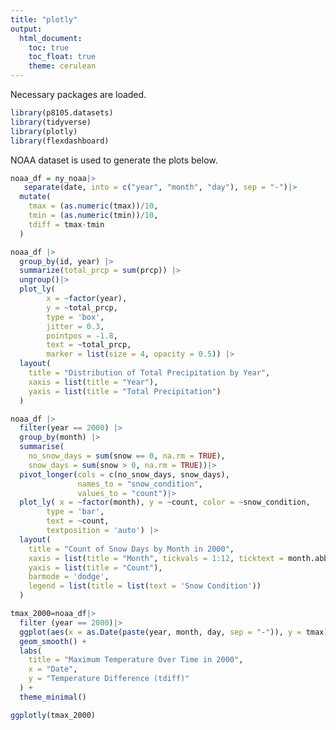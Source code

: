 ```yaml
---
title: "plotly"
output: 
  html_document:
    toc: true
    toc_float: true
    theme: cerulean
---
```

Necessary packages are loaded. 
```r
library(p8105.datasets)
library(tidyverse)
library(plotly)
library(flexdashboard)
```

NOAA dataset is used to generate the plots below. 
```r
noaa_df = ny_noaa|>
   separate(date, into = c("year", "month", "day"), sep = "-")|>
  mutate(
    tmax = (as.numeric(tmax))/10,
    tmin = (as.numeric(tmin))/10,
    tdiff = tmax-tmin
  )
```


```r
noaa_df |>
  group_by(id, year) |>  
  summarize(total_prcp = sum(prcp)) |>
  ungroup()|>
  plot_ly(
        x = ~factor(year), 
        y = ~total_prcp, 
        type = 'box', 
        jitter = 0.3,       
        pointpos = -1.8,    
        text = ~total_prcp, 
        marker = list(size = 4, opacity = 0.5)) |>
  layout(
    title = "Distribution of Total Precipitation by Year",
    xaxis = list(title = "Year"),
    yaxis = list(title = "Total Precipitation")
  )
```



```r
noaa_df |>
  filter(year == 2000) |>
  group_by(month) |>
  summarise(
    no_snow_days = sum(snow == 0, na.rm = TRUE),
    snow_days = sum(snow > 0, na.rm = TRUE))|>
  pivot_longer(cols = c(no_snow_days, snow_days),
               names_to = "snow_condition",
               values_to = "count")|>
  plot_ly( x = ~factor(month), y = ~count, color = ~snow_condition, 
        type = 'bar', 
        text = ~count,
        textposition = 'auto') |>
  layout(
    title = "Count of Snow Days by Month in 2000",
    xaxis = list(title = "Month", tickvals = 1:12, ticktext = month.abb),
    yaxis = list(title = "Count"),
    barmode = 'dodge',
    legend = list(title = list(text = 'Snow Condition'))
  )
```



```r
tmax_2000=noaa_df|>
  filter (year == 2000)|>
  ggplot(aes(x = as.Date(paste(year, month, day, sep = "-")), y = tmax)) +
  geom_smooth() +
  labs(
    title = "Maximum Temperature Over Time in 2000",
    x = "Date",
    y = "Temperature Difference (tdiff)"
  ) +
  theme_minimal()

ggplotly(tmax_2000)
```

